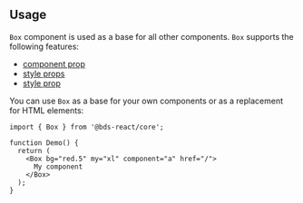 

## Usage

`Box` component is used as a base for all other components. `Box` supports the following features:

- [component prop](/guides/polymorphic)
- [style props](/styles/style-props)
- [style prop](/styles/style)

You can use `Box` as a base for your own components or as a replacement for HTML elements:

```tsx
import { Box } from '@bds-react/core';

function Demo() {
  return (
    <Box bg="red.5" my="xl" component="a" href="/">
      My component
    </Box>
  );
}
```
